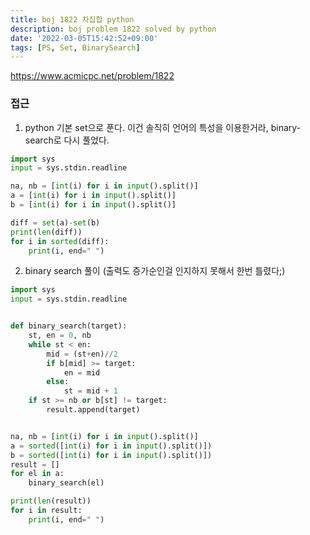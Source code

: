 ```yaml
---
title: boj 1822 차집합 python
description: boj problem 1822 solved by python
date: '2022-03-05T15:42:52+09:00'
tags: [PS, Set, BinarySearch]
---
```


https://www.acmicpc.net/problem/1822
### 접근
1. python 기본 set으로 푼다. 이건 솔직히 언어의 특성을 이용한거라, binary-search로 다시 풀었다.
```python
import sys
input = sys.stdin.readline

na, nb = [int(i) for i in input().split()]
a = [int(i) for i in input().split()]
b = [int(i) for i in input().split()]

diff = set(a)-set(b)
print(len(diff))
for i in sorted(diff):
    print(i, end=" ")
```

2. binary search 풀이 (출력도 증가순인걸 인지하지 못해서 한번 틀렸다;)
```python
import sys
input = sys.stdin.readline


def binary_search(target):
    st, en = 0, nb
    while st < en:
        mid = (st+en)//2
        if b[mid] >= target:
            en = mid
        else:
            st = mid + 1
    if st >= nb or b[st] != target:
        result.append(target)


na, nb = [int(i) for i in input().split()]
a = sorted([int(i) for i in input().split()])
b = sorted([int(i) for i in input().split()])
result = []
for el in a:
    binary_search(el)

print(len(result))
for i in result:
    print(i, end=" ")
```
